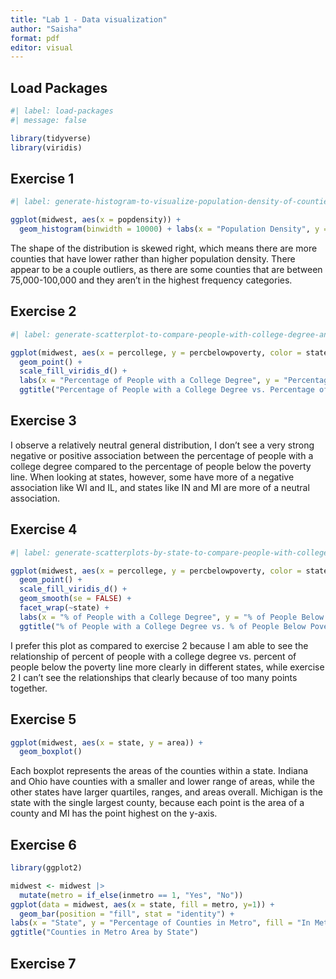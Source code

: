 ```yaml
---
title: "Lab 1 - Data visualization"
author: "Saisha"
format: pdf
editor: visual
---
```


## Load Packages

```r
#| label: load-packages
#| message: false

library(tidyverse)
library(viridis)

```

## Exercise 1

```r

#| label: generate-histogram-to-visualize-population-density-of-counties

ggplot(midwest, aes(x = popdensity)) +
  geom_histogram(binwidth = 10000) + labs(x = "Population Density", y = "Counties") + ggtitle("Population Density of Counties")

```
The shape of the distribution is skewed right, which means there are more counties that have lower rather than higher population density. There appear to be a couple outliers, as there are some counties that are between 75,000-100,000 and they aren't in the highest frequency categories.


## Exercise 2

```r

#| label: generate-scatterplot-to-compare-people-with-college-degree-and-people-below-poverty

ggplot(midwest, aes(x = percollege, y = percbelowpoverty, color = state)) +
  geom_point() + 
  scale_fill_viridis_d() +
  labs(x = "Percentage of People with a College Degree", y = "Percentage of People Below Poverty", color = "State") + 
  ggtitle("Percentage of People with a College Degree vs. Percentage of People Below Poverty")

```

## Exercise 3

I observe a relatively neutral general distribution, I don't see a very strong negative or positive association between the percentage of people with a college degree compared to the percentage of people below the poverty line. When looking at states, however, some have more of a negative association like WI and IL, and states like IN and MI are more of a neutral association.  

## Exercise 4

```r
#| label: generate-scatterplots-by-state-to-compare-people-with-college-degree-and-people-below-poverty

ggplot(midwest, aes(x = percollege, y = percbelowpoverty, color = state)) +
  geom_point() + 
  scale_fill_viridis_d() + 
  geom_smooth(se = FALSE) + 
  facet_wrap(~state) +  
  labs(x = "% of People with a College Degree", y = "% of People Below Poverty", color = "State") + 
  ggtitle("% of People with a College Degree vs. % of People Below Poverty by State")

```

I prefer this plot as compared to exercise 2 because I am able to see the relationship of percent of people with a college degree vs. percent of people below the poverty line more clearly in different states, while exercise 2 I can't see the relationships that clearly because of too many points together. 


## Exercise 5

```r
ggplot(midwest, aes(x = state, y = area)) + 
  geom_boxplot()

```
Each boxplot represents the areas of the counties within a state. Indiana and Ohio have counties with a smaller and lower range of areas, while the other states have larger quartiles, ranges, and areas overall. Michigan is the state with the single largest county, because each point is the area of a county and MI has the point highest on the y-axis. 

## Exercise 6

```r
library(ggplot2)
```


```r

midwest <- midwest |>
  mutate(metro = if_else(inmetro == 1, "Yes", "No"))
ggplot(data = midwest, aes(x = state, fill = metro, y=1)) +
  geom_bar(position = "fill", stat = "identity") +
labs(x = "State", y = "Percentage of Counties in Metro", fill = "In Metro") +
ggtitle("Counties in Metro Area by State")


```


## Exercise 7





